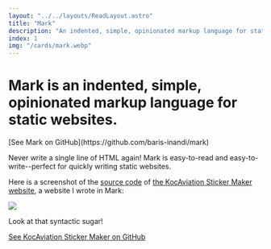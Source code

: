 ```yaml
---
layout: "../../layouts/ReadLayout.astro"
title: "Mark"
description: "An indented, simple, opinionated markup language for static websites."
index: 1
img: "/cards/mark.webp"
---
```


<div class="pb-2">
  <h1 class="text-5xl py-0 my-0">
    Mark is an indented, simple, opinionated markup language for static websites.
  </h1>
  [See Mark on GitHub](https://github.com/baris-inandi/mark)
</div>

Never write a single line of HTML again! Mark is easy-to-read and easy-to-write--perfect for quickly writing static websites.

Here is a screenshot of the [source code](https://github.com/kocaviation/kocaviation.github.io)
of [the KocAviation Sticker Maker website](https://kocaviation.github.io), a website I wrote in Mark:

<img src="/readassets/mark_kocaviation.webp" draggable="false" />

Look at that syntactic sugar!

[See KocAviation Sticker Maker on GitHub](https://github.com/kocaviation/kocaviation.github.io)

